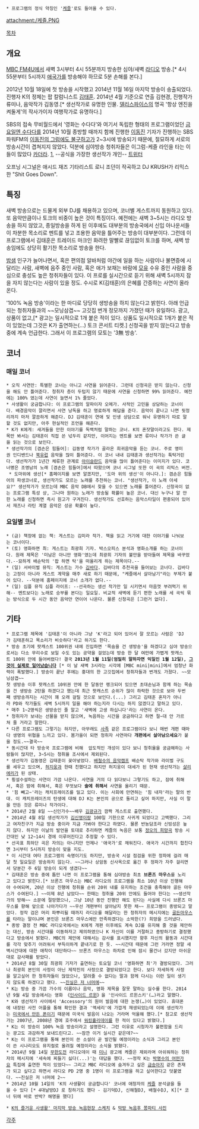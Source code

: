  * 프로그램의 정식 약칭인 '[[케즐]]'로도 들어올 수 있다.

attachment:/케즐.PNG

[[목차]]

== 개요 ==
[[MBC FM4U]]에서 새벽 3시부터 4시 55분까지 방송한 심야/새벽 [[라디오]] 방송.[* 4시 55분부터 5시까지 [[애국가]]를 방송해야 하므로 5분 손해를 본다.]

2012년 10월 18일에 첫 방송을 시작했고 2014년 11월 16일 마지막 방송이 송출되었다.
진행자 K의 정체는 팝 칼럼니스트 [[김태훈]]. 2014년 4월 기준으로 연출 김현경, 진행작가 류미나, 음악작가 김동영.[* 생선작가로 유명한 인물. [[델리스파이스]]의 명곡 '항상 엔진을 켜둘게'의 작사가이자 여행작가로 유명하다.]

SBS의 접속 무비월드에서 '영화는 수다다'와 여기서 독립한 형태의 프로그램이었던 [[금요일엔 수다다]]를 2014년 10월 종방할 때까지 함께 진행한 [[이동진]] 기자가 진행하는 SBS 파워FM의 [[이동진의 그럼에도 불구하고]]가 2~3시에 방송되기 때문에, 절묘하게 서로의 방송시간이 겹쳐지지 않았다. 덕분에 심야방송 청취자들은 이그럼-케즐 라인을 타는 이들이 많았다 [[카더라]].
[http://www.imbc.com/broad/radio/fm4u/kimprivacy/index.html|홈페이지], --공식을 가장한 생선작가 개인-- [https://twitter.com/gonzonight 트위터]

{{{#!html
<object width="420" height="315"><param name="movie" value="//www.youtube.com/v/Gpn7EccqJG8?hl=ko_KR&amp;version=3"></param><param name="allowFullScreen" value="true"></param><param name="allowscriptaccess" value="always"></param><embed src="//www.youtube.com/v/Gpn7EccqJG8?hl=ko_KR&amp;version=3" type="application/x-shockwave-flash" width="420" height="315" allowscriptaccess="always" allowfullscreen="true"></embed></object>
}}}

오프닝 시그널은 애시드 재즈 기타리스트 로니 조던이 작곡하고 DJ KRUSH가 리믹스한 "Shit Goes Down".

== 특징 ==
새벽 방송으로는 드물게 외부 DJ를 채용하고 있으며, 코너별 게스트까지 동원하고 있다. 또 음악만큼이나 토크의 비중이 높은 것이 특징이다. 예전에는 새벽 3~5시는 라디오 방송을 하지 않았고, 종일방송을 하게 된 이후에도 대부분의 방송국에서 신입 아나운서들이 차분한 목소리로 멘트를 넣고 조용한 음악을 틀어주는 방송이 대부분이다. 그런데 이 프로그램에서 김태훈은 트레이드 마크인 화려한 말빨로 끊임없이 토크를 하며, 새벽 방송임에도 상당히 활기찬 목소리로 방송을 한다.

[[밤샘]] 인구가 늘어나면서, 혹은 편의점 알바처럼 야간에 일을 하는 사람이나 불면증에 시달리는 사람, 새벽에 음주 중인 사람, 혹은 애가 보채는 바람에 [[모유]] 수유 중인 사람을 중심으로 충성도 높은 청취자들이 있다. 이 프로를 실시간으로 듣기 위해 새벽 5시까지 잠을 자지 않는다는 사람이 있을 정도. 수시로 K(김태훈)의 은혜를 간증하는 사연이 올라온다.

'100% 녹음 방송'이라는 한 마디로 당당히 생방송을 하지 않는다고 밝힌다. 아래 언급되는 청취자들과의 ~~모닝삼겹~~ 고깃집 번개 정모까지 가졌던 때가 유일하다. 광고, 상품이 없고,[* 광고는 일시적으로 1개 붙은 적이 있다. 상품도 일시적으로 1개가 붙은 적이 있었는데 그것은 K가 출연하는(…) 토크 콘서트 티켓.] 신청곡을 받지 않는다고 방송 중에 계속 언급한다. 그래서 이 프로그램의 모토는 '3無 방송'.

== 코너 ==
=== 매일 코너 ===
 * 오직 사연만: 특별한 코너는 아니고 사연을 읽어준다. 그런데 신청곡은 받지 않는다. 신청을 해도 안 틀어준다. 청취자 층이 두텁지 않기 때문에 사연을 신청하면 99% 읽어준다. 예전에는 100% 였는데 사연이 늘면서 1% 줄었다.
 * 사생활이 궁금합니다: 이 프로그램의 알파이자 오메가. 사적인 고민을 상담하는 코너이다. 배경음악이 깔리면서 사연 낭독을 하고 명료하게 해답을 준다. 음악이 끝나고 나면 뒷정리까지 마저 깔끔하게 해준다. DJ 김태훈이 연애 및 인생 상담으로 워낙 유명하기 따로 말할 것도 없지만, 아주 현실적인 조언을 해준다.
 * K가 K에게: 새겨들을 만한 이야기를 독백처럼 말하는 코너. K의 혼잣말이라고도 한다. 제목만 봐서는 김태훈이 직접 쓴 넋두리 같지만, 이어지는 멘트를 보면 류미나 작가가 쓴 글을 읽는 것으로 보인다.
 * 생선작가의 [겸손은 힘들어]: 김동영 작가가 골라온 희귀음악을 듣는 코너. 주로 영미권 인디밴드나 [[북유럽]] 음악을 많이 틀어준다. 이 코너 내내 김태훈과 생선작가는 툭탁거린다. 생선작가가 1년간 체류한 관계로 [[아이슬란드]] 음악을 많이 틀어준다는 이미지가 있다. 코너명은 조영남의 노래 [겸손은 힘들어]에서 따왔으며 코너 시그널 또한 이 곡의 리믹스 버전.
  * 도마위에 생선[* 홈페이지를 보면 알겠지만, '도마 위의 생선'이 아니다.]: 겸손은 힘들어의 파생코너로, 생선작가도 모르는 노래를 추천하는 코너. "생선작가, 이 노래 아세요?" 생선작가가 모르는데 MBC 음악 DB에서 찾을 수 있으면 노래를 틀어준다. 신청곡이 없는 프로그램 특성 상, 그나마 원하는 노래가 방송될 확률이 높은 코너. 대신 누구나 알 만한 노래를 신청하면 즉시 원고가 구겨진다. 생선작가도 선호하는 음악스타일이 편중되어 있어서 재즈나 라틴 계열 음악은 성공 확률이 높다.

=== 요일별 코너 ===
 * (금) 책장에 없는 책: 게스트는 김미라 작가. 책을 읽고 거기에 대한 이야기를 나눠보는 코너이다.
 * (토) 영화하면 최: 게스트는 최광희 기자. 박스오피스 분석과 영화소개를 하는 코너이다. 원래 제목은 '미남은 아니만 영화'였는데 최광희 기자의 불만을 받아들여 제목을 바꾸었다.--묘하게 배순탁의 '팝 하면 탁'을 떠올리게 하는 제목이다.--
 * (일) 서바이벌 뮤직: 게스트는 가수 [[김바다]]. 김바다의 추천곡을 들어보는 코너다. 김바다는 고정이 아니라 게스트 계약을 매주 새로 하기 때문에, "케즐에서 살아남기"라는 부제가 붙어 있다. --덕분에 홈페이지에 코너 소개가 없다.--
 * (일) 심플 뮤직 심플 라이프: --선곡하는 생선 작가만 일 시키면서 마음껏 부려먹기 위해-- 멘트보다는 노래로 승부를 본다는 일요일. 비교적 새벽에 듣기 편한 노래를 세 곡씩 묶는 방식으로 두 시간 동안 음악만 연이어 나온다. 물론 신청곡은 [그런거 없다].

== 기타 ==
 * 프로그램 제목에 '김태훈'이 아니라 그냥 'K'라고 되어 있어서 잘 모르는 사람은 'DJ가 김태훈하고 목소리가 비슷하다'라고 하기도 한다.
 * 방송 초기에 팟캐스트 100위권 내에 진입하면 '목숨을 건 생방송'을 하겠다고 심야 방송으로서는 다소 무리수로 보일 수도 있는 공약을 걸었는데 방송 한 달 여만에 가볍게 팟캐스트 100위 안에 들어버렸다! 결국 '''2013년 1월 11일(엄밀히 말하자면 익일인 1월 12일), [[그런데 그것이 실제로 일어났습니다|그것이 실제로 일어났습니다]]''' [* 이 날 새벽 3시라는 시각에 [MBC mini|mini]에서 엄청난 화력이 폭발했다.] 방송이 끝난 후에는 홍대의 한 고깃집에서 청취자들과 번개도 가졌다. ~~모닝삼겹~~
 첫 생방송 이후 팟캐스트 10위권 안에 한 달동안 랭크되어 있으면 초대손님과 함께 하는 목숨을 건 생방송 2탄을 하겠다고 했는데 최근 팟캐스트 순위가 많이 하락한 것으로 보아 두번째 생방송까지는 시간이 꽤 오래 걸릴 것으로 보인다.(...) 그리고 김태훈 혼자가 아니라 PD와 작가들도 새벽 5시까지 일을 해야 하는지라 다시는 하지 않겠다고 말하고 있다.
 * 매주 1~2명씩은 생방송인 줄 알고 '새벽에 고생 하십니다'라는 사연이 온다.
 * 청취자가 보내는 선물을 받지 않으며, 녹음하는 시간을 궁금하다고 하면 절~대 안 가르쳐 줄 거라고 말한다.
 * 다른 프로그램도 그렇기는 하지만, 아무래도 [[사족]] 같은 프로그램이다 보니 매번 개편 때마다 생명의 위협을 느끼고 있다. 봄가을이 되면 청취자 사연마다 '''개편에서 살아남으세요'''가 붙을 정도.~~결국~~
 * 동시간대 타 방송국 프로그램에 비해  압도적인 개성이 있다 보니 청취율을 궁금해하는 사람들이 많지만, 3~5시는 청취율 조사에서 제외된다.
 * 생선작가 김동영은 김태훈이 꽂아넣었다. [[배철수의 음악캠프]] 배순탁 작가와 라이벌 구도를 세우고 있으며, [[허지웅]]과 한때 친했다고 하지만 허지웅이 대세가 된 현재 생선작가는 [[안토니오 살리에리|살리에리]]가 된 상태.
 * 횡설수설하는 사연이 가끔 나온다. 사연을 거의 다 읽다보니 그렇기도 하고, 잠에 취해서, 혹은 밤에 취해서, 혹은 무엇보다 '''술에 취해서''' 사연을 올리기 때문.
 * '힘 빼고~'라는 캐치프레이즈를 밀고 있다. 이는 사회에 만연하는 '힘 내자'라는 말의 반대. 이 캐치프레이즈의 탄생에 대해 DJ K는 본인의 공으로 돌리고 싶어 하지만, 사실 이 말을 만든 것은 류미나 작가이다.
 * 2014년 2월 8일 ~~신인가수~~배우 [[김광규]]가 깜짝 게스트로 출연했다.
 * 2014년 4월 8일 생선작가가 [[김신영]]이랑 100일 기한으로 사귀게 되었다고 고백했다. 그리고 여자친구가 지금 방송 중이라 지금 가봐야 한다고 하였다. 물론 반농담조라 신빙성은 높지 않다. 하지만 이날의 발언을 토대로 추리하면 케즐의 녹음은 보통 [[정오의 희망곡]] 방송 시간대인 낮 12~14시 경에 이루어진다고 추정할 수 있다.
 * 선곡표 최하단 곡은 자의는 아니지만 언제나 '애국가'로 채워진다. 애국가 시간까지 합친다면 3시부터 5시까지 방송이 맞을 지도.
 * 이 시간대 여타 프로그램의 숙명이기도 하지만, 방송국 시설 점검을 위한 정파에 걸려 매달 첫 일요일은 방송하지 않는다. ~~그러나 상암동 신사옥으로 옮긴 후 정파가 자주 걸리면서 당분간 주 6일 방송이 되게 생겼다~~
 * 김태훈은 방송 중에 틈만 나면 이 프로그램을 통해 심야방송 최초 '''브론즈 마우스'''를 노리고 있다고 밝힌다.[* 브론즈 마우스는 MBC 라디오의 프로그램을 최소 10년 이상 진행해야 수여되며, 20년 이상 진행에 청취율 순위 20위 내를 유지하는 조건을 충족해야 골든 마우스가 수여된다.] ~~이제 8년 남았다~~ 한때는 청취율 20위 안에도 들어야 한다는 ~~생선작가의 방해~~ 소문에 절망했으나, 그냥 10년 동안 진행만 해도 된다는 사실에 다시 브론즈 마우스를 향해 앞으로 나아가다가 ~~우선 개편부터 살아남지 못한 채~~ 프로그램이 종방되고 말았다. 정작 검은 머리 파뿌리될 때까지 라디오를 해달라는 한 청취자의 메시지에는 [[골든마우스]]를 타라는 말이냐며 본인은 브론즈 마우스에만 만족하겠다는 소박한(?) 희망을 드러냈다.
 * 종방 결정 전 MBC 라디오국에서는 K에게 개편 이후에도 계속 DJ를 유지해 줄 것을 제안하는 대신, 방송 시간대를 이동하자고 제의하였으나 K 자신이 이를 거절하고 종방하기로 결정했다고 방송에서 밝혔다. MBC의 제안에 대해서는 감사를 표시했지만 향후 자신의 활동과 시간대를 각각 맞추기 어려워서 부득이하게 끝내기로 한 듯. ~~시간대 때문에 그런 거라면 정말 새벽시간대에 대한 애착이 대단하다~~ 브론즈 마우스는 하차로 인해 잠시 물건너 갔지만 아쉬운대로 감사패를 받았다.
 * 2014년 8월 30일 최광희 기자가 출연하는 토요일 코너 '영화하면 최'가 결방되었다. 그러나 최광희 본인의 사정이 아닌 제작진의 사정으로 결방되었다고 한다. 보다 자세하게 사정을 알고싶어 한 청취자들이 많았으나, 알려줄 수 없다는 말과 함께 다시는 이런 일이 생기지 않도록 하겠다고 했다. ~~[[X파일|진실은 저 너머에]]~~
 * K는 방송 중 가끔 가수의 이름이나 음악, 영화 제목을 잘못 말하는 실수를 한다. 2014년 9월 4일 방송에서는 영화 《[[인사이드 르윈]]》을 '인사이드 르윈스키'(…)라고 말했다.
 * K와 생선작가 사이에서 'Accessory'의 원어 발음에 대한 논쟁(…)이 있었다. 휴대폰에 내장된 사전 어플을 통해 확인한 결과 '액세리'에 가깝게 재생되었는데 이에 생선작가는 [[아이폰|미국에서 만든 폰]]이기 때문에 미국식 발음이 나오는 거라며 억울해 했다.[* 참고로 생선작가는 2007년, 2008년 경에 호주에서 [[워킹홀리데이]]를 한 적이 있다고 밝혔다.]
 * K는 이 방송이 100% 녹음 방송이라고 설명한다. 그런 이유로 시청자가 불편함을 드리는 광고도 과감하게 보내드린다고. ~~잠깐 이거 실시간 같은데?~~
 * K는 이 프로그램을 통해 본인이 쓴 소설이 곧 발간될 예정이라는 소식과 그리고 본인이 쓴 시나리오도 뮤지컬로 올려질 예정이라는 소식을 밝혔다.
 * 2014년 9월 14일 [[무한도전]] 라디오데이 때 [[MBC mini|미니]] 광고에 케즐은 제외라며 아쉬워하는 청취자의 메시지에 '세속에 찌들기 싫다(...)'는 대답을 했다. ~~정작 K는 [[박명수의 어떤가요]] 특집에 출연한 적이 있었다~~ 그리고 MBC 라디오에 숨겨두고 싶은 [[금송아지]] 같은 존재가 되고 싶다고 하면서 라디오 PD 2명 중 1명이 이 프로그램을 하고 싶어한다고 덧붙였다. ~~진실은 저 너머에 2~~
 * 2014년 10월 14일의 'K의 사생활이 궁금합니다' 코너에 애청자의 [[케즐]] 분석글을 들을 수 있다 [* 4대날방DJ 로 칭하기도 했다 - 김기덕DJ, 신해철DJ, 배철수DJ, K][* 코너 뒤에 바로 반박? 해명을 했다]

 * [http://blog.naver.com/kronos01/220182416090 K의 즐거운 사생활' 마지막 방송 녹음현장 스케치] & [http://blog.naver.com/kronos01/220183146063 막방 녹음후 쫑파티 사진]

[[각주]]
